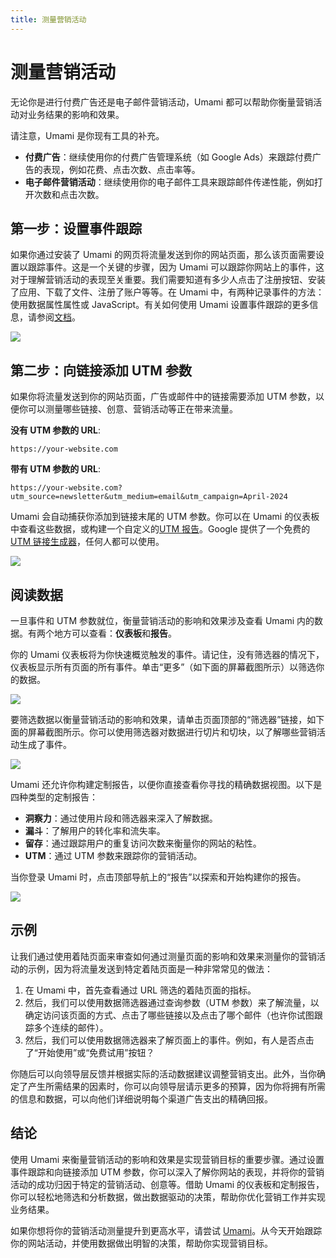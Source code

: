 ```yaml
---
title: 测量营销活动
---
```


# 测量营销活动

无论你是进行付费广告还是电子邮件营销活动，Umami 都可以帮助你衡量营销活动对业务结果的影响和效果。

请注意，Umami 是你现有工具的补充。

- **付费广告**：继续使用你的付费广告管理系统（如 Google Ads）来跟踪付费广告的表现，例如花费、点击次数、点击率等。
- **电子邮件营销活动**：继续使用你的电子邮件工具来跟踪邮件传递性能，例如打开次数和点击次数。

## 第一步：设置事件跟踪

如果你通过安装了 Umami 的网页将流量发送到你的网站页面，那么该页面需要设置以跟踪事件。这是一个关键的步骤，因为 Umami 可以跟踪你网站上的事件，这对于理解营销活动的表现至关重要。我们需要知道有多少人点击了注册按钮、安装了应用、下载了文件、注册了账户等等。在 Umami 中，有两种记录事件的方法：使用数据属性属性或 JavaScript。有关如何使用 Umami 设置事件跟踪的更多信息，请参阅[文档](/docs)。

<img src="/images/guides/measure-campaigns-01.png" />

## 第二步：向链接添加 UTM 参数

如果你将流量发送到你的网站页面，广告或邮件中的链接需要添加 UTM 参数，以便你可以测量哪些链接、创意、营销活动等正在带来流量。

**没有 UTM 参数的 URL**:

```text
https://your-website.com
```

**带有 UTM 参数的 URL**:

```text
https://your-website.com?utm_source=newsletter&utm_medium=email&utm_campaign=April-2024
```

Umami 会自动捕获你添加到链接末尾的 UTM 参数。你可以在 Umami 的仪表板中查看这些数据，或构建一个自定义的[UTM 报告](/docs/reports/report-utm)。Google 提供了一个免费的[UTM 链接生成器](https://ga-dev-tools.google/campaign-url-builder/)，任何人都可以使用。

<img src="/images/guides/measure-campaigns-02.png" />

## 阅读数据

一旦事件和 UTM 参数就位，衡量营销活动的影响和效果涉及查看 Umami 内的数据。有两个地方可以查看：**仪表板**和**报告**。

你的 Umami 仪表板将为你快速概览触发的事件。请记住，没有筛选器的情况下，仪表板显示所有页面的所有事件。单击“更多”（如下面的屏幕截图所示）以筛选你的数据。

<img src="/images/guides/measure-campaigns-03.png" />

要筛选数据以衡量营销活动的影响和效果，请单击页面顶部的“筛选器”链接，如下面的屏幕截图所示。你可以使用筛选器对数据进行切片和切块，以了解哪些营销活动生成了事件。

<img src="/images/guides/measure-campaigns-04.png" />

Umami 还允许你构建定制报告，以便你直接查看你寻找的精确数据视图。以下是四种类型的定制报告：

- **洞察力**：通过使用片段和筛选器来深入了解数据。
- **漏斗**：了解用户的转化率和流失率。
- **留存**：通过跟踪用户的重复访问次数来衡量你的网站的粘性。
- **UTM**：通过 UTM 参数来跟踪你的营销活动。

当你登录 Umami 时，点击顶部导航上的“报告”以探索和开始构建你的报告。

<img src="/images/guides/measure-campaigns-05.png" />

## 示例

让我们通过使用着陆页面来审查如何通过测量页面的影响和效果来测量你的营销活动的示例，因为将流量发送到特定着陆页面是一种非常常见的做法：

1. 在 Umami 中，首先查看通过 URL 筛选的着陆页面的指标。
2. 然后，我们可以使用数据筛选器通过查询参数（UTM 参数）来了解流量，以确定访问该页面的方式、点击了哪些链接以及点击了哪个邮件（也许你试图跟踪多个连续的邮件）。
3. 然后，我们可以使用数据筛选器来了解页面上的事件。例如，有人是否点击了“开始使用”或“免费试用”按钮？

你随后可以向领导层反馈并根据实际的活动数据建议调整营销支出。此外，当你确定了产生所需结果的因素时，你可以向领导层请示更多的预算，因为你将拥有所需的信息和数据，可以向他们详细说明每个渠道广告支出的精确回报。

## 结论

使用 Umami 来衡量营销活动的影响和效果是实现营销目标的重要步骤。通过设置事件跟踪和向链接添加 UTM 参数，你可以深入了解你网站的表现，并将你的营销活动的成功归因于特定的营销活动、创意等。借助 Umami 的仪表板和定制报告，你可以轻松地筛选和分析数据，做出数据驱动的决策，帮助你优化营销工作并实现业务结果。

如果你想将你的营销活动测量提升到更高水平，请尝试 [Umami](https://cloud.umami.is/signup?ref=umami-docs-guides)。从今天开始跟踪你的网站活动，并使用数据做出明智的决策，帮助你实现营销目标。
